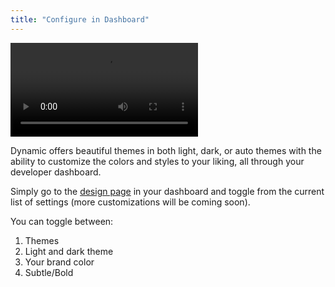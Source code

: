 ```yaml
---
title: "Configure in Dashboard"
---
```


![](https://dynamic-labs.github.io/readme-embeds/videos/theme.mov)

Dynamic offers beautiful themes in both light, dark, or auto themes with the ability to customize the colors and styles to your liking, all through your developer dashboard.

Simply go to the [design page](https://app.dynamic.xyz/dashboard/design) in your dashboard and toggle from the current list of settings (more customizations will be coming soon).

You can toggle between:

1. Themes
2. Light and dark theme
3. Your brand color
4. Subtle/Bold
